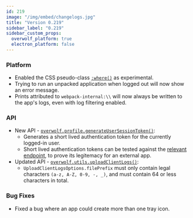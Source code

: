 ```yaml
---
id: 219
image: "/img/embed/changelogs.jpg"
title: "Version 0.219"
sidebar_label: "0.219"
sidebar_custom_props:
  overwolf_platform: true
  electron_platform: false
---
```


### Platform

- Enabled the CSS pseudo-class [`:where()`](https://developer.mozilla.org/en-US/docs/Web/CSS/:where) as experimental.
- Trying to run an unpacked application when logged out will now show an error message.
- Prints attributed to `webpack-internal:\\` will now always be written to the app's logs, even with log filtering enabled.

### API

- New API - [`overwolf.profile.generateUserSessionToken()`](/api/profile#generateusersessiontokencallback):
    - Generates a short lived authentication token for the currently logged-in user.
    - Short lived authentication tokens can be tested against the [relevant endpoint](/api/profile#token-authentication), to prove its legitemacy for an external app.
- Updated API - [`overwolf.utils.uploadClientLogs()`](/api/utils#uploadclientlogsoptions-note):
    - `UploadClientLogsOptions.filePrefix` must only contain legal characters `(a-z, A-Z, 0-9, -, _)`, and must contain 64 or less characters in total.

### Bug Fixes

- Fixed a bug where an app could create more than one tray icon.